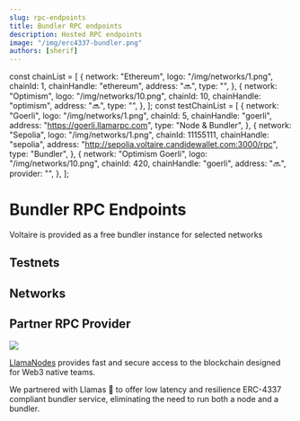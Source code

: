 ```yaml
---
slug: rpc-endpoints
title: Bundler RPC endpoints
description: Hosted RPC endpoints
image: "/img/erc4337-bundler.png"
authors: [sherif]
---
```


const chainList = [
  {
    network: "Ethereum",
    logo: "/img/networks/1.png",
    chainId: 1,
    chainHandle: "ethereum",
    address: "🔜",
    type: "",
  },
  {
    network: "Optimism",
    logo: "/img/networks/10.png",
    chainId: 10,
    chainHandle: "optimism",
    address: "🔜",
    type: "",
  },
];
const testChainList = [
  {
    network: "Goerli",
    logo: "/img/networks/1.png",
    chainId: 5,
    chainHandle: "goerli",
    address: "https://goerli.llamarpc.com",
    type: "Node & Bundler",
  },
  {
    network: "Sepolia",
    logo: "/img/networks/1.png",
    chainId: 11155111,
    chainHandle: "sepolia",
    address: "http://sepolia.voltaire.candidewallet.com:3000/rpc",
    type: "Bundler",
  },
  {
    network: "Optimism Goerli",
    logo: "/img/networks/10.png",
    chainId: 420,
    chainHandle: "goerli",
    address: "🔜",
    provider: "",
  },
];

# Bundler RPC Endpoints

Voltaire is provided as a free bundler instance for selected networks
## Testnets

<BundlerEndPointTable items={testChainList} />

## Networks

<BundlerEndPointTable items={chainList} />

## Partner RPC Provider

<p align="left" style={{width:"150px"}}>
<a href="https://llamanodes.com/" target="_blank">
  <img src="/img/llamanodes-logo-512px.png" />
  </a>
</p>

[LlamaNodes](https://llamanodes.com/) provides fast and secure access to the blockchain designed for Web3 native teams. 

We partnered with Llamas 🦙 to offer low latency and resilience ERC-4337 compliant bundler service, eliminating the need to run both a node and a bundler.

